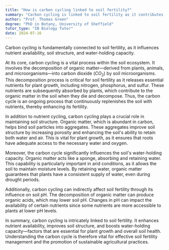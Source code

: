 ```yaml
---
title: "How is carbon cycling linked to soil fertility?"
summary: "Carbon cycling is linked to soil fertility as it contributes to nutrient availability, soil structure, and water-holding capacity."
author: "Prof. Thomas Green"
degree: "PhD in Botany, University of Sheffield"
tutor_type: "IB Biology Tutor"
date: 2024-07-16
---
```


Carbon cycling is fundamentally connected to soil fertility, as it influences nutrient availability, soil structure, and water-holding capacity.

At its core, carbon cycling is a vital process within the soil ecosystem. It involves the decomposition of organic matter—derived from plants, animals, and microorganisms—into carbon dioxide ($CO_2$) by soil microorganisms. This decomposition process is critical for soil fertility as it releases essential nutrients for plant growth, including nitrogen, phosphorus, and sulfur. These nutrients are subsequently absorbed by plants, which contribute to the organic matter in the soil when they die and decompose. Thus, the carbon cycle is an ongoing process that continuously replenishes the soil with nutrients, thereby enhancing its fertility.

In addition to nutrient cycling, carbon cycling plays a crucial role in maintaining soil structure. Organic matter, which is abundant in carbon, helps bind soil particles into aggregates. These aggregates improve soil structure by increasing porosity and enhancing the soil's ability to retain both water and air. This is vital for plant growth, as it ensures that roots have adequate access to the necessary water and oxygen.

Moreover, the carbon cycle significantly influences the soil's water-holding capacity. Organic matter acts like a sponge, absorbing and retaining water. This capability is particularly important in arid conditions, as it allows the soil to maintain moisture levels. By retaining water, organic matter guarantees that plants have a consistent supply of water, even during drought periods.

Additionally, carbon cycling can indirectly affect soil fertility through its influence on soil pH. The decomposition of organic matter can produce organic acids, which may lower soil pH. Changes in pH can impact the availability of certain nutrients since some nutrients are more accessible to plants at lower pH levels.

In summary, carbon cycling is intricately linked to soil fertility. It enhances nutrient availability, improves soil structure, and boosts water-holding capacity—factors that are essential for plant growth and overall soil health. Understanding the carbon cycle is therefore vital for effective soil fertility management and the promotion of sustainable agricultural practices.
    